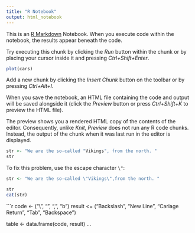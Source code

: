```yaml
---
title: "R Notebook"
output: html_notebook
---
```


This is an [R Markdown](http://rmarkdown.rstudio.com) Notebook. When you execute code within the notebook, the results appear beneath the code. 

Try executing this chunk by clicking the *Run* button within the chunk or by placing your cursor inside it and pressing *Ctrl+Shift+Enter*. 

```r
plot(cars)
```

Add a new chunk by clicking the *Insert Chunk* button on the toolbar or by pressing *Ctrl+Alt+I*.

When you save the notebook, an HTML file containing the code and output will be saved alongside it (click the *Preview* button or press *Ctrl+Shift+K* to preview the HTML file).

The preview shows you a rendered HTML copy of the contents of the editor. Consequently, unlike *Knit*, *Preview* does not run any R code chunks. Instead, the output of the chunk when it was last run in the editor is displayed.
```r
str <- "We are the so-called "Vikings", from the north. "
str 
```
To fix this problem, use the escape character `\"`: 
```r
str <- "We are the so-called \"Vikings\",from the north. "

str 
cat(str)
```
```r
code <- ("\\", "\n", "\r", "\t", "b")
result <= ("Backslash", "New Line", "Cariage Return", "Tab", "Backspace")

table <- data.frame(code, result)
...